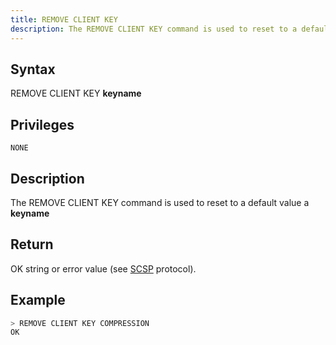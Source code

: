 ```yaml
---
title: REMOVE CLIENT KEY
description: The REMOVE CLIENT KEY command is used to reset to a default value a keyname
---
```


## Syntax

REMOVE CLIENT KEY **keyname**

## Privileges

```
NONE
```

## Description

The REMOVE CLIENT KEY command is used to reset to a default value a **keyname**

## Return

OK string or error value (see [SCSP](https://github.com/sqlitecloud/sdk/blob/master/PROTOCOL.md) protocol).

## Example

```bash
> REMOVE CLIENT KEY COMPRESSION
OK
```
